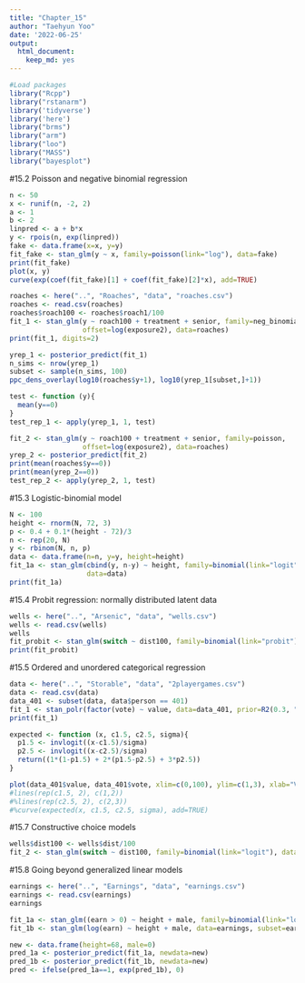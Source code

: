 ```yaml
---
title: "Chapter_15"
author: "Taehyun Yoo"
date: '2022-06-25'
output: 
  html_document: 
    keep_md: yes
---
```


```r
#Load packages
library("Rcpp")
library("rstanarm")
library('tidyverse')
library('here')
library("brms")
library("arm")
library("loo")
library("MASS")
library("bayesplot")
```

#15.2 Poisson and negative binomial regression
```r
n <- 50
x <- runif(n, -2, 2)
a <- 1
b <- 2
linpred <- a + b*x
y <- rpois(n, exp(linpred))
fake <- data.frame(x=x, y=y)
fit_fake <- stan_glm(y ~ x, family=poisson(link="log"), data=fake)
print(fit_fake)
plot(x, y)
curve(exp(coef(fit_fake)[1] + coef(fit_fake)[2]*x), add=TRUE)

roaches <- here("..", "Roaches", "data", "roaches.csv")
roaches <- read.csv(roaches)
roaches$roach100 <- roaches$roach1/100
fit_1 <- stan_glm(y ~ roach100 + treatment + senior, family=neg_binomial_2,
                  offset=log(exposure2), data=roaches)
print(fit_1, digits=2)

yrep_1 <- posterior_predict(fit_1)
n_sims <- nrow(yrep_1)
subset <- sample(n_sims, 100)
ppc_dens_overlay(log10(roaches$y+1), log10(yrep_1[subset,]+1))

test <- function (y){
  mean(y==0)
}
test_rep_1 <- apply(yrep_1, 1, test)

fit_2 <- stan_glm(y ~ roach100 + treatment + senior, family=poisson,
                  offset=log(exposure2), data=roaches)
yrep_2 <- posterior_predict(fit_2)
print(mean(roaches$y==0))
print(mean(yrep_2==0))
test_rep_2 <- apply(yrep_2, 1, test)
```

#15.3 Logistic-binomial model
```r
N <- 100
height <- rnorm(N, 72, 3)
p <- 0.4 + 0.1*(height - 72)/3
n <- rep(20, N)
y <- rbinom(N, n, p)
data <- data.frame(n=n, y=y, height=height)
fit_1a <- stan_glm(cbind(y, n-y) ~ height, family=binomial(link="logit"),
                   data=data)
print(fit_1a)
```

#15.4 Probit regression: normally distributed latent data
```r
wells <- here("..", "Arsenic", "data", "wells.csv")
wells <- read.csv(wells)
wells
fit_probit <- stan_glm(switch ~ dist100, family=binomial(link="probit"), data=wells)
print(fit_probit)
```

#15.5 Ordered and unordered categorical regression
```r
data <- here("..", "Storable", "data", "2playergames.csv")
data <- read.csv(data)
data_401 <- subset(data, data$person == 401)
fit_1 <- stan_polr(factor(vote) ~ value, data=data_401, prior=R2(0.3, "mean"))
print(fit_1)

expected <- function (x, c1.5, c2.5, sigma){
  p1.5 <- invlogit((x-c1.5)/sigma)
  p2.5 <- invlogit((x-c2.5)/sigma)
  return((1*(1-p1.5) + 2*(p1.5-p2.5) + 3*p2.5))
}

plot(data_401$value, data_401$vote, xlim=c(0,100), ylim=c(1,3), xlab="Value", ylab="Vote")
#lines(rep(c1.5, 2), c(1,2))
#%lines(rep(c2.5, 2), c(2,3))
#%curve(expected(x, c1.5, c2.5, sigma), add=TRUE)
```

#15.7 Constructive choice models
```r
wells$dist100 <- wells$dist/100
fit_2 <- stan_glm(switch ~ dist100, family=binomial(link="logit"), data=wells)
```

#15.8 Going beyond generalized linear models
```r
earnings <- here("..", "Earnings", "data", "earnings.csv")
earnings <- read.csv(earnings)
earnings

fit_1a <- stan_glm((earn > 0) ~ height + male, family=binomial(link="logit"), data=earnings)
fit_1b <- stan_glm(log(earn) ~ height + male, data=earnings, subset=earn>0)

new <- data.frame(height=68, male=0)
pred_1a <- posterior_predict(fit_1a, newdata=new)
pred_1b <- posterior_predict(fit_1b, newdata=new)
pred <- ifelse(pred_1a==1, exp(pred_1b), 0)
```